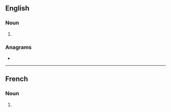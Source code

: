 ==English==

===Noun===
{{head|en|noun form}}

# {{plural of|en|igloo}}

===Anagrams===
* {{anagrams|en|a=giloos|oglios|oligos}}

----

==French==

===Noun===
{{head|fr|noun form}}

# {{plural of|fr|igloo}}